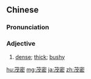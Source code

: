 ==Chinese==
{{zh-forms}}

===Pronunciation===
{{zh-pron
|m=màomì
|cat=a
}}

===Adjective===
{{zh-adj}}

# {{lb|zh|of vegetation}} [[dense]]; [[thick]]; [[bushy]]

{{zh-cat|Advanced}}

[[hu:茂密]]
[[mg:茂密]]
[[ja:茂密]]
[[zh:茂密]]